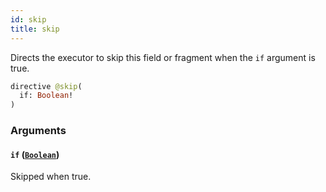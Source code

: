 ```yaml
---
id: skip
title: skip
---
```



Directs the executor to skip this field or fragment when the `if` argument is true.


```graphql
directive @skip(
  if: Boolean!
)
```


### Arguments

#### `if` ([`Boolean`](/developers/shared-apis/adminidentity-api/graphql/reference/scalars/boolean))

Skipped when true.




